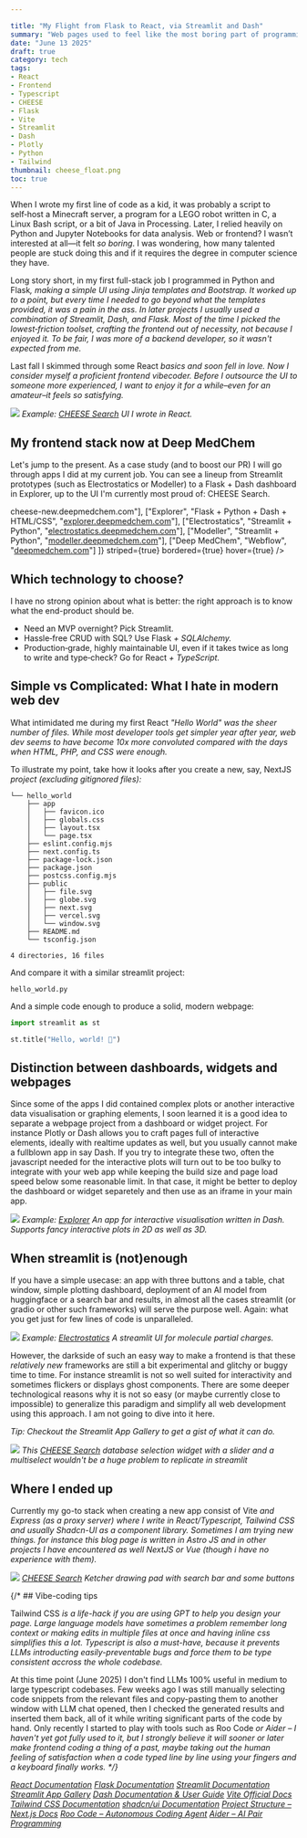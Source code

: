 ```yaml
---

title: "My Flight from Flask to React, via Streamlit and Dash"
summary: "Web pages used to feel like the most boring part of programming—until I discovered React. In this post I reflect on my coding journey from the backend to the frontend."
date: "June 13 2025"
draft: true
category: tech
tags:
- React
- Frontend
- Typescript
- CHEESE
- Flask
- Vite
- Streamlit
- Dash
- Plotly
- Python 
- Tailwind
thumbnail: cheese_float.png
toc: true
---
```




When I wrote my first line of code as a kid, it was probably a script to self‑host a Minecraft server, a program for a LEGO robot written in C, a Linux Bash script, or a bit of Java in Processing. Later, I relied heavily on Python and Jupyter Notebooks for data analysis. Web or frontend? I wasn’t interested at all—it felt *so boring*. I was wondering, how many talented people are stuck doing this and if it requires the degree in computer science they have.

Long story short, in my first full-stack job I programmed in Python and Flask<Cite id="flaskDocs" />, making a simple UI using Jinja templates and Bootstrap. It worked up to a point, but every time I needed to go beyond what the templates provided, it was a pain in the ass. In later projects I usually used a combination of Streamlit<Cite id="streamlitDocs" />, Dash<Cite id="dashDocs" />, and Flask. Most of the time I picked the *lowest‑friction* toolset, crafting the frontend out of necessity, not because I enjoyed it. To be fair, I was more of a backend developer, so it wasn't expected from me.

Last fall I skimmed through some React<Cite id="reactDocs" /> basics and soon fell in love. Now I consider myself a proficient frontend vibecoder. Before I outsource the UI to someone more experienced, I want to enjoy it for a while–even for an amateur–it feels so satisfying.

![](cheese_float.png)
*Example: [CHEESE Search](https://cheese-new.deepmedchem.com) UI I wrote in React.*

## My frontend stack now at Deep MedChem

Let's jump to the present. As a case study (and to boost our PR) I will go through apps I did at my current job. You can see a lineup from Streamlit prototypes (such as Electrostatics or Modeller) to a Flask + Dash dashboard in Explorer, up to the UI I'm currently most proud of: CHEESE Search.

<Table
  headers={["Product", "Stack", "Website"]}
  rows={[
    ["CHEESE", "React + TypeScript + Vite + Tailwind", "<a href='https://cheese-new.deepmedchem.com'>cheese-new.deepmedchem.com</a>"],
    ["Explorer", "Flask + Python + Dash + HTML/CSS", "<a href='https://explorer.deepmedchem.com/'>explorer.deepmedchem.com</a>"],
    ["Electrostatics", "Streamlit + Python", "<a href='http://electrostatics.deepmedchem.com/'>electrostatics.deepmedchem.com</a>"],
    ["Modeller", "Streamlit + Python", "<a href='http://modeller.deepmedchem.com/'>modeller.deepmedchem.com</a>"],
    ["Deep MedChem", "Webflow", "<a href='https://deepmedchem.com/'>deepmedchem.com</a>"]
  ]}
  striped={true}
  bordered={true}
  hover={true}
/>

## Which technology to choose?

I have no strong opinion about what is better: the right approach is to know what the end-product should be. 

* Need an MVP overnight? Pick Streamlit.
* Hassle‑free CRUD with SQL? Use Flask<Cite id="flaskDocs" /> + SQLAlchemy.
* Production‑grade, highly maintainable UI, even if it takes twice as long to write and type‑check? Go for React<Cite id="reactDocs" /> + TypeScript.

## Simple vs Complicated: What I hate in modern web dev

What intimidated me during my first React<Cite id="reactDocs" /> "Hello World" was the sheer number of files. While most developer tools get simpler year after year, web dev seems to have become 10x more convoluted compared with the days when HTML, PHP, and CSS were enough.

To illustrate my point, take how it looks after you create a new, say, NextJS<Cite id="nextjsDocs" /> project (excluding gitignored files):

```
└── hello_world
    ├── app
    │   ├── favicon.ico
    │   ├── globals.css
    │   ├── layout.tsx
    │   └── page.tsx
    ├── eslint.config.mjs
    ├── next.config.ts
    ├── package-lock.json
    ├── package.json
    ├── postcss.config.mjs
    ├── public
    │   ├── file.svg
    │   ├── globe.svg
    │   ├── next.svg
    │   ├── vercel.svg
    │   └── window.svg
    ├── README.md
    └── tsconfig.json

4 directories, 16 files
```

And compare it with a similar streamlit project:
```
hello_world.py
```

And a simple code enough to produce a solid, modern webpage:
```python
import streamlit as st

st.title("Hello, world! 👋")
```

## Distinction between dashboards, widgets and webpages

Since some of the apps I did contained complex plots or another interactive data visualisation or graphing elements, I soon learned it is a good idea to separate a webpage project from a dashboard or widget project. For instance Plotly or Dash allows you to craft pages full of interactive elements, ideally with realtime updates as well, but you usually cannot make a fullblown app in say Dash. If you try to integrate these two, often the javascript needed for the interactive plots will turn out to be too bulky to integrate with your web app while keeping the build size and page load speed below some reasonable limit. In that case, it might be better to deploy the dashboard or widget separetely and then use as an iframe in your main app.

![](explorer.png)
*Example: [Explorer](https://explorer.deepmedchem.com) An app for interactive visualisation written in Dash. Supports fancy interactive plots in 2D as well as 3D.*

## When streamlit is (not)enough

If you have a simple usecase: an app with three buttons and a table, chat window, simple plotting dashboard, deployment of an AI model from huggingface or a search bar and results, in almost all the cases streamlit (or gradio or other such frameworks) will serve the purpose well. Again: what you get just for few lines of code is unparalleled.

![](electrostatics.avif) 
*Example: [Electrostatics](https://electrostatics.deepmedchem.com) A streamlit UI for molecule partial charges.*

However, the darkside of such an easy way to make a frontend is that these *relatively new* frameworks are still a bit experimental and glitchy or buggy time to time. For instance streamlit is not so well suited for interactivity and sometimes flickers or displays ghost components. There are some deeper technological reasons why it is not so easy (or maybe currently close to impossible) to generalize this paradigm and simplify all web development using this approach. I am not going to dive into it here. 

*Tip: Checkout the Streamlit App Gallery<Cite id="streamlitGallery" /> to get a gist of what it can do.*

![](database-selection.png)
*This [CHEESE Search](https://cheese-new.deepmedchem.com) database selection widget with a slider and a multiselect wouldn't be a huge problem to replicate in streamlit*

## Where I ended up

Currently my go-to stack when creating a new app consist of Vite<Cite id="viteDocs" /> and Express (as a proxy server) where I write in React/Typescript, Tailwind CSS<Cite id="tailwindDocs" /> and usually Shadcn-UI<Cite id="shadcnUi" /> as a component library. Sometimes I am trying new things. for instance this blog page is written in Astro JS and in other projects I have encountered as well NextJS<Cite id="nextjsDocs" /> or Vue (though i have no experience with them).

![](draw-molecule.png)
*[CHEESE Search](https://cheese-new.deepmedchem.com) Ketcher drawing pad with search bar and some buttons*

{/* ## Vibe-coding tips

Tailwind CSS<Cite id="tailwindDocs" /> is a life-hack if you are using GPT to help you design your page. Large language models have sometimes a problem remember long context or making edits in multiple files at once and having inline css simplifies this a lot. Typescript is also a must-have, because it prevents LLMs introducting easily-preventable bugs and force them to be type consistent accross the whole codebase.

At this time point (June 2025) I don't find LLMs 100% useful in medium to large typescript codebases. Few weeks ago I was still manually selecting code snippets from the relevant files and copy-pasting them to another window with LLM chat opened, then I checked the generated results and inserted them back, all of it while writing significant parts of the code by hand. Only recently I started to play with tools such as Roo Code<Cite id="rooCode" /> or Aider<Cite id="aider" /> – I haven't yet got fully used to it, but I strongly believe it will sooner or later make frontend coding a thing of a past, maybe taking out the human feeling of satisfaction when a code typed line by line using your fingers and a keyboard finally works. */}


<References title="References">
  <Citation id="reactDocs">
    <a href="https://react.dev/"><em>React Documentation</em></a>
  </Citation>

  <Citation id="flaskDocs">
    <a href="https://flask.palletsprojects.com/"><em>Flask Documentation</em></a>
  </Citation>

  <Citation id="streamlitDocs">
    <a href="https://docs.streamlit.io/"><em>Streamlit Documentation</em></a>
  </Citation>

  <Citation id="streamlitGallery">
    <a href="https://streamlit.io/gallery"><em>Streamlit App Gallery</em></a>
  </Citation>

  <Citation id="dashDocs">
    <a href="https://dash.plotly.com/"><em>Dash Documentation & User Guide</em></a>
  </Citation>

  <Citation id="viteDocs">
    <a href="https://vite.dev/"><em>Vite Official Docs</em></a>
  </Citation>

  <Citation id="tailwindDocs">
    <a href="https://tailwindcss.com/docs"><em>Tailwind CSS Documentation</em></a>
  </Citation>

  <Citation id="shadcnUi">
    <a href="https://ui.shadcn.com/"><em>shadcn/ui Documentation</em></a>
  </Citation>

  <Citation id="nextjsDocs">
    <a href="https://nextjs.org/docs/app/getting-started/project-structure"><em>Project Structure – Next.js Docs</em></a>
  </Citation>

  <Citation id="rooCode">
    <a href="https://aiagentstore.ai/ai-agent/roo-code"><em>Roo Code – Autonomous Coding Agent</em></a>
  </Citation>

  <Citation id="aider">
    <a href="https://github.com/Aider-AI/aider"><em>Aider – AI Pair Programming</em></a>
  </Citation>
</References>
